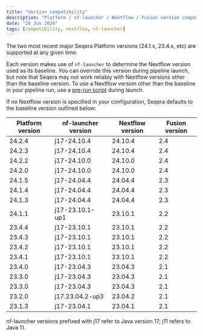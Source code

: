 ```yaml
---
title: "Version compatibility"
description: "Platform / nf-launcher / Nextflow / Fusion version compatibility"
date: "20 Jun 2024"
tags: [compatibility, nextflow, nf-launcher]
---
```


The two most recent major Seqera Platform versions (24.1.x, 23.4.x, etc) are supported at any given time.

Each version makes use of `nf-launcher` to determine the Nextflow version used as its baseline. You can override this version during pipeline launch, but note that Seqera may not work reliably with Nextflow versions other than the baseline version. To use a Nextflow version other than the baseline in your pipeline run, use a [pre-run script](./launch/advanced#pre-and-post-run-scripts) during launch.

If no Nextflow version is specified in your configuration, Seqera defaults to the baseline version outlined below:

| Platform version | nf-launcher version | Nextflow version | Fusion version |
| ---------------- | ------------------- | ---------------- | -------------- |
| 24.2.4           | j17-24.10.4         | 24.10.4          | 2.4            |
| 24.2.3           | j17-24.10.4         | 24.10.4          | 2.4            |
| 24.2.2           | j17-24.10.0         | 24.10.0          | 2.4            |
| 24.2.0           | j17-24.10.0         | 24.10.0          | 2.4            |
| 24.1.5           | j17-24.04.4         | 24.04.4          | 2.3            |
| 24.1.4           | j17-24.04.4         | 24.04.4          | 2.3            |
| 24.1.3           | j17-24.04.4         | 24.04.4          | 2.3            |
| 24.1.1           | j17-23.10.1-up1     | 23.10.1          | 2.2            |
| 23.4.4           | j17-23.10.1         | 23.10.1          | 2.2            |
| 23.4.3           | j17-23.10.1         | 23.10.1          | 2.2            |
| 23.4.2           | j17-23.10.1         | 23.10.1          | 2.2            |
| 23.4.1           | j17-23.10.1         | 23.10.1          | 2.2            |
| 23.4.0           | j17-23.04.3         | 23.04.3          | 2.1            |
| 23.3.0           | j17-23.04.3         | 23.04.3          | 2.1            |
| 23.3.0           | j17-23.04.3         | 23.04.3          | 2.1            |
| 23.2.0           | j17.23.04.2-up3     | 23.04.2          | 2.1            |
| 23.1.3           | j17-23.04.1         | 23.04.1          | 2.1            |

nf-launcher versions prefixed with j17 refer to Java version 17; j11 refers to Java 11.
